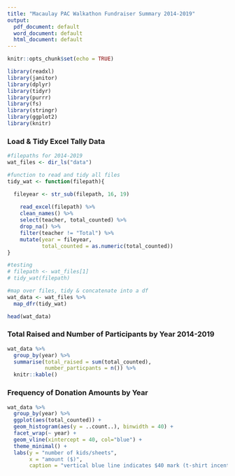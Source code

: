 ```yaml
---
title: "Macaulay PAC Walkathon Fundraiser Summary 2014-2019"
output:
  pdf_document: default
  word_document: default
  html_document: default
---
```


```r
knitr::opts_chunk$set(echo = TRUE)

library(readxl)
library(janitor)
library(dplyr)
library(tidyr)
library(purrr)
library(fs)
library(stringr)
library(ggplot2)
library(knitr)
```


### Load & Tidy Excel Tally Data

```r
#filepaths for 2014-2019
wat_files <- dir_ls("data")

#function to read and tidy all files
tidy_wat <- function(filepath){

  fileyear <- str_sub(filepath, 16, 19)
    
    read_excel(filepath) %>% 
    clean_names() %>% 
    select(teacher, total_counted) %>% 
    drop_na() %>% 
    filter(teacher != "Total") %>% 
    mutate(year = fileyear,
           total_counted = as.numeric(total_counted)) 
}

#testing
# filepath <- wat_files[1]
# tidy_wat(filepath)

#map over files, tidy & concatenate into a df
wat_data <- wat_files %>% 
  map_dfr(tidy_wat)

head(wat_data)
```

### Total Raised and Number of Participants by Year 2014-2019

```r
wat_data %>% 
  group_by(year) %>% 
  summarise(total_raised = sum(total_counted),
            number_particpants = n()) %>% 
  knitr::kable()
```

### Frequency of Donation Amounts by Year

```r
wat_data %>% 
  group_by(year) %>% 
  ggplot(aes(total_counted)) +
  geom_histogram(aes(y = ..count..), binwidth = 40) +
  facet_wrap(~ year) +
  geom_vline(xintercept = 40, col="blue") +
  theme_minimal() +
  labs(y = "number of kids/sheets",
       x = "amount ($)",
       caption = "vertical blue line indicates $40 mark (t-shirt incentive prize)") 
```

